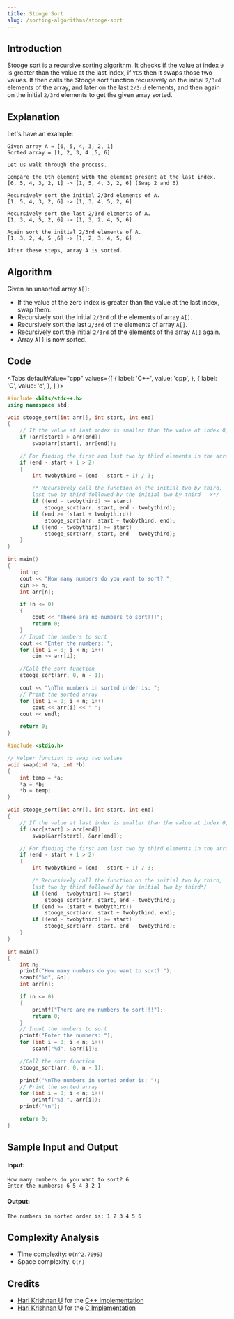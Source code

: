 ```yaml
---
title: Stooge Sort
slug: /sorting-algorithms/stooge-sort
---
```


## Introduction

Stooge sort is a recursive sorting algorithm. It checks if the value at index `0` is greater than the value at the last index, if `YES` then it swaps those two values. It then calls the Stooge sort function recursively on the initial `2/3rd` elements of the array, and later on the last `2/3rd` elements, and then again on the initial `2/3rd` elements to get the given array sorted.

## Explanation

Let's have an example: 

```
Given array A = [6, 5, 4, 3, 2, 1]
Sorted array = [1, 2, 3, 4 ,5, 6]

Let us walk through the process.

Compare the 0th element with the element present at the last index.
[6, 5, 4, 3, 2, 1] -> [1, 5, 4, 3, 2, 6] (Swap 2 and 6)

Recursively sort the initial 2/3rd elements of A.
[1, 5, 4, 3, 2, 6] -> [1, 3, 4, 5, 2, 6]

Recursively sort the last 2/3rd elements of A.
[1, 3, 4, 5, 2, 6] -> [1, 3, 2, 4, 5, 6]

Again sort the initial 2/3rd elements of A.
[1, 3, 2, 4, 5 ,6] -> [1, 2, 3, 4, 5, 6]

After these steps, array A is sorted.
```

## Algorithm

Given an unsorted array `A[]`:

- If the value at the zero index is greater than the value at the last index, swap them.
- Recursively sort the initial `2/3rd` of the elements of array `A[]`.
- Recursively sort the last `2/3rd` of the elements of array `A[]`.
- Recursively sort the initial `2/3rd` of the elements of the array `A[]` again.
- Array `A[]` is now sorted.

## Code


<Tabs
  defaultValue="cpp"
  values={[
    { label: 'C++', value: 'cpp', },
    { label: 'C', value: 'c', },
  ]
}>
<TabItem value="cpp">

```cpp
#include <bits/stdc++.h>
using namespace std;

void stooge_sort(int arr[], int start, int end)
{
    // If the value at last index is smaller than the value at index 0, Swap them.
    if (arr[start] > arr[end])
        swap(arr[start], arr[end]);

    // For finding the first and last two by third elements in the array
    if (end - start + 1 > 2)
    {
        int twobythird = (end - start + 1) / 3;

        /* Recursively call the function on the initial two by third,
        last two by third followed by the initial two by third   x*/
        if ((end - twobythird) >= start)
            stooge_sort(arr, start, end - twobythird);
        if (end >= (start + twobythird))
            stooge_sort(arr, start + twobythird, end);
        if ((end - twobythird) >= start)
            stooge_sort(arr, start, end - twobythird);
    }
}

int main()
{
    int n;
    cout << "How many numbers do you want to sort? ";
    cin >> n;
    int arr[n];

    if (n <= 0)
    {
        cout << "There are no numbers to sort!!!";
        return 0;
    }
    // Input the numbers to sort
    cout << "Enter the numbers: ";
    for (int i = 0; i < n; i++)
        cin >> arr[i];

    //Call the sort function
    stooge_sort(arr, 0, n - 1);

    cout << "\nThe numbers in sorted order is: ";
    // Print the sorted array
    for (int i = 0; i < n; i++)
        cout << arr[i] << " ";
    cout << endl;

    return 0;
}
```

</TabItem>
<TabItem value="c">

```c
#include <stdio.h>

// Helper function to swap two values
void swap(int *a, int *b)
{
    int temp = *a;
    *a = *b;
    *b = temp;
}

void stooge_sort(int arr[], int start, int end)
{
    // If the value at last index is smaller than the value at index 0, Swap them.
    if (arr[start] > arr[end])
        swap(&arr[start], &arr[end]);

    // For finding the first and last two by third elements in the array
    if (end - start + 1 > 2)
    {
        int twobythird = (end - start + 1) / 3;

        /* Recursively call the function on the initial two by third,
        last two by third followed by the initial two by third*/
        if ((end - twobythird) >= start)
            stooge_sort(arr, start, end - twobythird);
        if (end >= (start + twobythird))
            stooge_sort(arr, start + twobythird, end);
        if ((end - twobythird) >= start)
            stooge_sort(arr, start, end - twobythird);
    }
}

int main()
{
    int n;
    printf("How many numbers do you want to sort? ");
    scanf("%d", &n);
    int arr[n];

    if (n <= 0)
    {
        printf("There are no numbers to sort!!!");
        return 0;
    }
    // Input the numbers to sort
    printf("Enter the numbers: ");
    for (int i = 0; i < n; i++)
        scanf("%d", &arr[i]);

    //Call the sort function
    stooge_sort(arr, 0, n - 1);

    printf("\nThe numbers in sorted order is: ");
    // Print the sorted array
    for (int i = 0; i < n; i++)
        printf("%d ", arr[i]);
    printf("\n");

    return 0;
}
```

</TabItem>
</Tabs>

## Sample Input and Output

#### Input:

```
How many numbers do you want to sort? 6
Enter the numbers: 6 5 4 3 2 1
```

#### Output:

```
The numbers in sorted order is: 1 2 3 4 5 6
```

## Complexity Analysis

  - Time complexity: `O(n^2.7095)`
  - Space complexity: `O(n)`

## Credits

  - [Hari Krishnan U](https://github.com/Harikrishnan6336) for the [C++ Implementation](https://github.com/TesseractCoding/NeoAlgo/blob/master/C-Plus-Plus/sort/stooge_sort.cpp)
  - [Hari Krishnan U](https://github.com/Harikrishnan6336) for the [C Implementation](https://github.com/TesseractCoding/NeoAlgo/blob/master/C/sort/stooge_sort.c)
